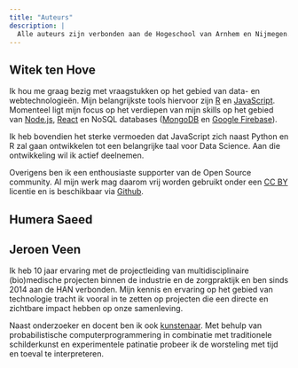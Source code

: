 ```yaml
---
title: "Auteurs"
description: |
  Alle auteurs zijn verbonden aan de Hogeschool van Arnhem en Nijmegen.
---
```


## Witek ten Hove
Ik hou me graag bezig met vraagstukken op het gebied van data- en webtechnologieën. Mijn belangrijkste tools hiervoor zijn [R](https://www.rstudio.com/) en [JavaScript](https://www.w3schools.com/js/default.asp). Momenteel ligt mijn focus op het verdiepen van mijn skills op het gebied van [Node.js](https://nodejs.org/en/), [React](https://reactjs.org/) en NoSQL databases ([MongoDB](https://www.mongodb.com/) en [Google Firebase](https://firebase.google.com/)).

Ik heb bovendien het sterke vermoeden dat JavaScript zich naast Python en R zal gaan ontwikkelen tot een belangrijke taal voor Data Science. Aan die ontwikkeling wil ik actief deelnemen.

Overigens ben ik een enthousiaste supporter van de Open Source community. Al mijn werk mag daarom vrij worden gebruikt onder een [CC BY](https://creativecommons.org/licenses/by/4.0/) licentie en is beschikbaar via [Github](https://github.com/witusj).

## Humera Saeed


## Jeroen Veen
Ik heb 10 jaar ervaring met de projectleiding van multidisciplinaire (bio)medische projecten binnen de industrie en de zorgpraktijk en ben sinds 2014 aan de HAN verbonden. Mijn kennis en ervaring op het gebied van technologie tracht ik vooral in te zetten op projecten die een directe en zichtbare impact hebben op onze samenleving.

Naast onderzoeker en docent ben ik ook <a href="http://jeroenveen.nl/index.html" target="_blank">kunstenaar</a>. Met behulp van probabilistische computerprogrammering in combinatie met traditionele schilderkunst en experimentele patinatie probeer ik de worsteling met tijd en toeval te interpreteren.

